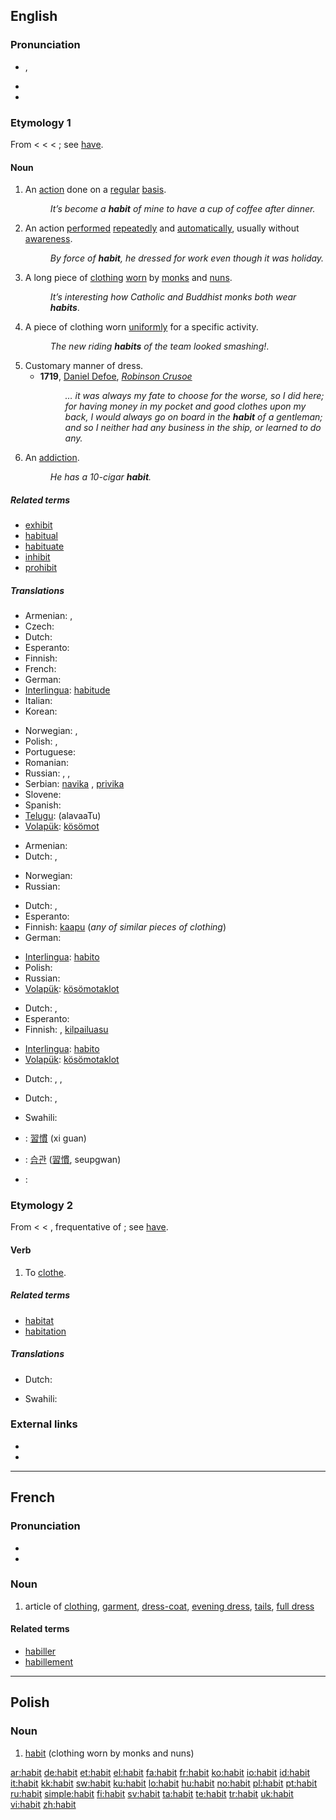 {{wikipedia|dab=habit}}
==English==

===Pronunciation===
* {{IPA|/ˈhæbɪt/}}, {{SAMPA|/"h{bIt/}}
* {{audio|en-us-habit.ogg|Audio (US)}}
* {{rhymes|æbɪt}}

===Etymology 1===
From {{etyl|enm}} < {{etyl|fro|en}} {{term|habit||lang=fro}} < {{etyl|la|en}} {{term|habitus||condition, bearing, state, appearance, dress, attire|lang=la}} < {{term|habere||to have, hold, keep}}; see [[have]].

====Noun====
{{en-noun}}

# An [[action]] done on a [[regular]] [[basis]].
#: ''It’s become a '''habit''' of mine to have a cup of coffee after dinner.''
# An action [[perform]]ed [[repeatedly]] and [[automatically]], usually without [[awareness]].
#: ''By force of '''habit''', he dressed for work even though it was holiday.''
# A long piece of [[clothing]] [[wear|worn]] by [[monk]]s and [[nun]]s.
#: ''It’s interesting how Catholic and Buddhist monks both wear '''habits'''''.
# A piece of clothing worn [[uniform]]ly for a specific activity.
#: ''The new riding '''habits''' of the team looked smashing!''.
# Customary manner of dress.
#* '''1719''', [[w:Daniel Defoe|Daniel Defoe]], ''[[w:Robinson Crusoe|Robinson Crusoe]]''
#*: ''… it was always my fate to choose for the worse, so I did here; for having money in my pocket and good clothes upon my back, I would always go on board in the '''habit''' of a gentleman; and so I neither had any business in the ship, or learned to do any.''
# An [[addiction]].
#: ''He has a 10-cigar '''habit'''.''

=====Related terms=====
* [[exhibit]]
* [[habitual]]
* [[habituate]]
* [[inhibit]]
* [[prohibit]]

=====Translations=====
{{trans-top|an action done on a regular basis}}
* Armenian: {{t|hy|սովորություն|tr=sovorut’yun|sc=Armn}},  {{t|hy|սովորույթ|tr=sovoruyt’|sc=Armn}}
* Czech: {{t+|cs|návyk|m}}
* Dutch: {{t+|nl|gewoonte|f}}
* Esperanto: {{t-|eo|kutimo|xs=Esperanto}}
* Finnish: {{t+|fi|tapa}}
* French: {{t+|fr|habitude|f}}
* German: {{t+|de|Gewohnheit|f}}
* [[Interlingua]]: [[habitude]]
* Italian: {{t+|it|abitudine|f}}
* Korean: {{t+|ko|버릇|tr=beoreut|sc=Hang}}
{{trans-mid}}
* Norwegian: {{t+|no|vane|m}},  {{t|no|sedvane}}
* Polish: {{t+|pl|nawyk|m}}, {{t+|pl|zwyczaj|m}}
* Portuguese: {{t+|pt|hábito|m}}
* Romanian: {{t-|ro|obicei|m}}
* Russian: {{t+|ru|обычай|m|tr=obýčaj|sc=Cyrl}}, {{t|ru|обыкновение|n|tr=obyknov'énije|sc=Cyrl}}, {{t+|ru|традиция|f|tr=tradícija|sc=Cyrl}}
* Serbian: [[navika]] {{f}}, [[privika]] {{f}}
* Slovene: {{t+|sl|navada|f}}
* Spanish: {{t+|es|costumbre|f}}
* [[Telugu]]: {{t|te|అలవాటు|sc=Telu}}(alavaaTu)
* [[Volapük]]: [[kösömot]]
{{trans-bottom}}

{{trans-top|action performed repeatedly and automatically, usually without awareness}}
* Armenian: {{t|hy|սովորություն|tr=sovorut’yun|sc=Armn}}
* Dutch: {{t+|nl|gewoonte|f}}, {{t+|nl|tic|m}}
{{trans-mid}}
* Norwegian: {{t+|no|vane|m}}
* Russian: {{t|ru|привычка|f|tr=provýčka|sc=Cyrl}}
{{trans-bottom}}

{{trans-top|long piece of clothing worn by monks and nuns}}
* Dutch: {{t|nl|habijt|n}}, {{i|monks}} {{t|nl|pij|m}}
* Esperanto: {{t-|eo|vesto|xs=Esperanto}}
* Finnish: [[kaapu]] (''any of similar pieces of clothing'')
* German: {{t+|de|Kutte}}
{{trans-mid}}
* [[Interlingua]]: [[habito]]
* Polish: {{t+|pl|habit|m}}
* Russian: {{t|ru|ряса|f|tr=r'ása|sc=Cyrl}}
* [[Volapük]]: [[kösömotaklot]]
{{trans-bottom}}

{{trans-top|piece of clothing worn uniformly for a specific activity}}
* Dutch: {{t+|nl|uniform|n}}, {{i|sport}} {{t|nl|truitjes|p}}
* Esperanto: {{t-|eo|vesto|xs=Esperanto}}
* Finnish: {{t+|fi|asu}}, [[kilpailuasu]]
{{trans-mid}}
* [[Interlingua]]: [[habito]]
* [[Volapük]]: [[kösömotaklot]]
{{trans-bottom}}

{{trans-top|customary manner of dress}}
* Dutch: {{t|nl|kledij|f}}, {{t| nl|kleding|f}}, {{t|nl|uitdossing|f}}
{{trans-mid}}
{{trans-bottom}}

{{trans-top|addiction}}
* Dutch: {{t|nl|verslaving|f}}, {{t+|nl|tic|m}}
{{trans-mid}}
* Swahili: {{t|sw|zoevu|xs=Swahili}}
{{trans-bottom}}

{{checktrans-top}}
* {{ttbc|Chinese}}: [[習慣]] (xi guan)
* {{ttbc|Korean}}: [[습관]] ([[習慣]], seupgwan)
{{trans-mid}}
* {{ttbc|Spanish}}: {{t-|es|habito|m}}
{{trans-bottom}}

===Etymology 2===
From {{etyl|enm}} {{term|habiten}} < {{etyl|fro}} {{term|habiter}} < {{etyl|la}} {{term|habitare||intr.to dwell, abide, keep}}, frequentative of {{term|habere||to have, hold, keep}}; see [[have]].

====Verb====
{{en-verb}}

# To [[clothe]].

=====Related terms=====
* [[habitat]]
* [[habitation]]

=====Translations=====
{{trans-top|clothe}}
* Dutch: {{t+|nl|zich}} {{t+|nl|kleden}}
{{trans-mid}}
* Swahili: {{t|sw|zoevu|xs=Swahili}}
{{trans-bottom}}

===External links===
* {{R:Webster 1913}}
* {{R:Century 1911}}

----

==French==

===Pronunciation===
* {{IPA|/a.bi/|lang=fr}}
* {{audio|Fr-habit.ogg|Audio}}

===Noun===
{{fr-noun|m}}

# article of [[clothing]], [[garment]], [[dress-coat]], [[evening dress]], [[tails]], [[full dress]]

====Related terms====
* [[habiller]]
* [[habillement]]

----

==Polish==

===Noun===
{{pl-noun|m}}

# [[habit#English|habit]] (clothing worn by monks and nuns)

[[ar:habit]]
[[de:habit]]
[[et:habit]]
[[el:habit]]
[[fa:habit]]
[[fr:habit]]
[[ko:habit]]
[[io:habit]]
[[id:habit]]
[[it:habit]]
[[kk:habit]]
[[sw:habit]]
[[ku:habit]]
[[lo:habit]]
[[hu:habit]]
[[no:habit]]
[[pl:habit]]
[[pt:habit]]
[[ru:habit]]
[[simple:habit]]
[[fi:habit]]
[[sv:habit]]
[[ta:habit]]
[[te:habit]]
[[tr:habit]]
[[uk:habit]]
[[vi:habit]]
[[zh:habit]]